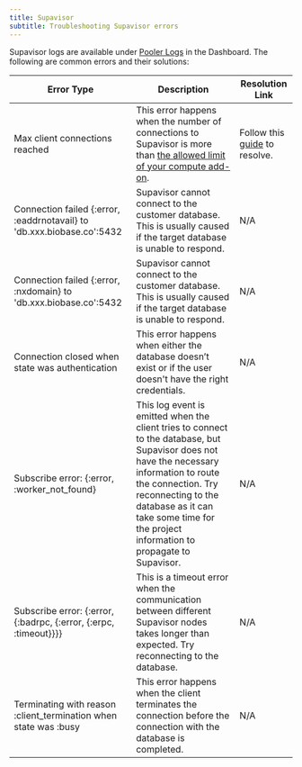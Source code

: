 ```yaml
---
title: Supavisor
subtitle: Troubleshooting Supavisor errors
---
```


Supavisor logs are available under [Pooler Logs](/dashboard/project/_/logs/pooler-logs) in the Dashboard. The following are common errors and their solutions:

| Error Type                                                               | Description                                                                                                                                                                                                                                                                 | Resolution Link                                                                     |
| ------------------------------------------------------------------------ | --------------------------------------------------------------------------------------------------------------------------------------------------------------------------------------------------------------------------------------------------------------------------- | ----------------------------------------------------------------------------------- |
| Max client connections reached                                           | This error happens when the number of connections to Supavisor is more than [the allowed limit of your compute add-on](https://biobase.com/docs/guides/platform/compute-add-ons).                                                                                          | Follow this [guide](https://github.com/orgs/biobase/discussions/22305) to resolve. |
| Connection failed \{:error, :eaddrnotavail} to 'db.xxx.biobase.co':5432 | Supavisor cannot connect to the customer database. This is usually caused if the target database is unable to respond.                                                                                                                                                      | N/A                                                                                 |
| Connection failed \{:error, :nxdomain} to 'db.xxx.biobase.co':5432      | Supavisor cannot connect to the customer database. This is usually caused if the target database is unable to respond.                                                                                                                                                      | N/A                                                                                 |
| Connection closed when state was authentication                          | This error happens when either the database doesn’t exist or if the user doesn't have the right credentials.                                                                                                                                                                | N/A                                                                                 |
| Subscribe error: \{:error, :worker_not_found}                            | This log event is emitted when the client tries to connect to the database, but Supavisor does not have the necessary information to route the connection. Try reconnecting to the database as it can take some time for the project information to propagate to Supavisor. | N/A                                                                                 |
| Subscribe error: \{:error, \{:badrpc, \{:error, \{:erpc, :timeout}}}}    | This is a timeout error when the communication between different Supavisor nodes takes longer than expected. Try reconnecting to the database.                                                                                                                              | N/A                                                                                 |
| Terminating with reason :client_termination when state was :busy         | This error happens when the client terminates the connection before the connection with the database is completed.                                                                                                                                                          | N/A                                                                                 |
